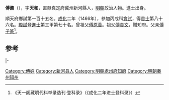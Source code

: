'''傅鼐'''（{{bd|？||？}}），字'''天和'''，直隸真定府冀州新河縣人，[[明朝|明朝]]政治人物。進士出身。

順天府鄉試第一百十五名。[[成化|成化]]二年（1466年），參加丙戌科[[會試|會試]]，得[[貢士|貢士]]第八十六名。[[殿試|殿試]]登[[進士|進士]]第三甲第七十名。曾祖父[[傅原善|傅原善]]。祖父[[傅貴文|傅貴文]]，贈知府。父亲[[傅子篆|傅子篆]]<ref>《天一阁藏明代科举录选刊·登科录》（《成化二年进士登科录》）</ref>。

==参考==
{{reflist}}
{{start box}}
{{s-off}}
{{s-before|[[秦紘|秦紘]]}}
{{s-title|明朝秦州知州|成化年間}}
{{s-after|[[毛泰|毛泰]]}}
|-
{{s-before|[[郭忠|郭忠]]}}
{{s-title|明朝處州府知府|弘治年間}}
{{s-after|[[傅希說|傅希說]]}}
{{end box}}

{{明朝人物小作品}}
{{成化二年丙戌科殿試金榜}}
[[Category:傅姓|Category:傅姓]]
[[Category:新河县人|Category:新河县人]]
[[Category:明朝處州府知府|Category:明朝處州府知府]]
[[Category:明朝秦州知州|Category:明朝秦州知州]]